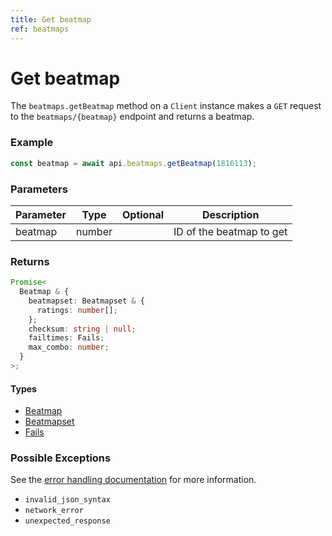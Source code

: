 ```yaml
---
title: Get beatmap
ref: beatmaps
---
```


# Get beatmap

The `beatmaps.getBeatmap` method on a `Client` instance makes a `GET` request to the `beatmaps/{beatmap}` endpoint and returns a beatmap.

### Example

```ts
const beatmap = await api.beatmaps.getBeatmap(1816113);
```

### Parameters

| Parameter | Type   | Optional | Description              |
| --------- | ------ | -------- | ------------------------ |
| beatmap   | number |          | ID of the beatmap to get |

### Returns

```ts
Promise<
  Beatmap & {
    beatmapset: Beatmapset & {
      ratings: number[];
    };
    checksum: string | null;
    failtimes: Fails;
    max_combo: number;
  }
>;
```

#### Types

- [Beatmap](/references/beatmap)
- [Beatmapset](/references/beatmapset)
- [Fails](/references/fails)

### Possible Exceptions

See the [error handling documentation](/extras/error-handling) for more information.

- `invalid_json_syntax`
- `network_error`
- `unexpected_response`
